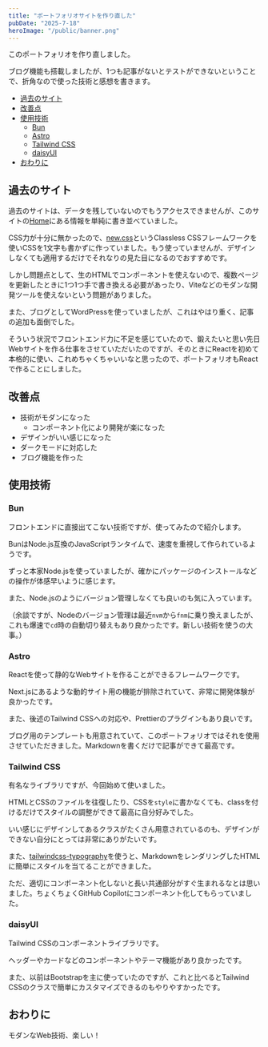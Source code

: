 ```yaml
---
title: "ポートフォリオサイトを作り直した"
pubDate: "2025-7-18"
heroImage: "/public/banner.png"
---
```



このポートフォリオを作り直しました。

ブログ機能も搭載しましたが、1つも記事がないとテストができないということで、折角なので使った技術と感想を書きます。

- [過去のサイト](#過去のサイト)
- [改善点](#改善点)
- [使用技術](#使用技術)
  - [Bun](#bun)
  - [Astro](#astro)
  - [Tailwind CSS](#tailwind-css)
  - [daisyUI](#daisyui)
- [おわりに](#おわりに)

## 過去のサイト

過去のサイトは、データを残していないのでもうアクセスできませんが、このサイトの[Home](/)にある情報を単純に書き並べていました。

CSS力が十分に無かったので、[new.css](https://newcss.net/)というClassless CSSフレームワークを使いCSSを1文字も書かずに作っていました。もう使っていませんが、デザインしなくても適用するだけでそれなりの見た目になるのでおすすめです。

しかし問題点として、生のHTMLでコンポーネントを使えないので、複数ページを更新したときに1つ1つ手で書き換える必要があったり、Viteなどのモダンな開発ツールを使えないという問題がありました。

また、ブログとしてWordPressを使っていましたが、これはやはり重く、記事の追加も面倒でした。

そういう状況でフロントエンド力に不足を感じていたので、鍛えたいと思い先日Webサイトを作る仕事をさせていただいたのですが、そのときにReactを初めて本格的に使い、これめちゃくちゃいいなと思ったので、ポートフォリオもReactで作ることにしました。

## 改善点

- 技術がモダンになった
  - コンポーネント化により開発が楽になった
- デザインがいい感じになった
- ダークモードに対応した
- ブログ機能を作った

## 使用技術

### Bun

<LinkCard url="https://bun.sh/" />

フロントエンドに直接出てこない技術ですが、使ってみたので紹介します。

BunはNode.js互換のJavaScriptランタイムで、速度を重視して作られているようです。

ずっと本家Node.jsを使っていましたが、確かにパッケージのインストールなどの操作が体感早いように感じます。

また、Node.jsのようにバージョン管理しなくても良いのも気に入っています。

（余談ですが、Nodeのバージョン管理は最近`nvm`から`fnm`に乗り換えましたが、これも爆速で`cd`時の自動切り替えもあり良かったです。新しい技術を使うの大事。）

### Astro

<LinkCard url="https://astro.build/" />

Reactを使って静的なWebサイトを作ることができるフレームワークです。

Next.jsにあるような動的サイト用の機能が排除されていて、非常に開発体験が良かったです。

また、後述のTailwind CSSへの対応や、Prettierのプラグインもあり良いです。

ブログ用のテンプレートも用意されていて、このポートフォリオではそれを使用させていただきました。Markdownを書くだけで記事ができて最高です。

### Tailwind CSS

<LinkCard url="https://tailwindcss.com/" />

有名なライブラリですが、今回始めて使いました。

HTMLとCSSのファイルを往復したり、CSSを`style`に書かなくても、classを付けるだけでスタイルの調整ができて最高に自分好みでした。

いい感じにデザインしてあるクラスがたくさん用意されているのも、デザインができない自分にとっては非常にありがたいです。

また、[tailwindcss-typography](https://github.com/tailwindlabs/tailwindcss-typography)を使うと、MarkdownをレンダリングしたHTMLに簡単にスタイルを当てることができました。

ただ、適切にコンポーネント化しないと長い共通部分がすぐ生まれるなとは思いました。ちょくちょくGitHub Copilotにコンポーネント化してもらっていました。

### daisyUI

<LinkCard url="https://daisyui.com/" />

Tailwind CSSのコンポーネントライブラリです。

ヘッダーやカードなどのコンポーネントやテーマ機能があり良かったです。

また、以前はBootstrapを主に使っていたのですが、これと比べるとTailwind CSSのクラスで簡単にカスタマイズできるのもやりやすかったです。

## おわりに

モダンなWeb技術、楽しい！
